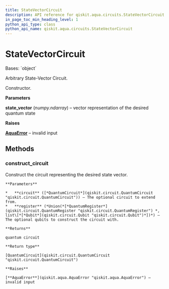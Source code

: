 ```yaml
---
title: StateVectorCircuit
description: API reference for qiskit.aqua.circuits.StateVectorCircuit
in_page_toc_min_heading_level: 1
python_api_type: class
python_api_name: qiskit.aqua.circuits.StateVectorCircuit
---
```


# StateVectorCircuit

<Class id="qiskit.aqua.circuits.StateVectorCircuit" isDedicatedPage={true} github="https://github.com/qiskit-community/qiskit-aqua/tree/stable/0.9/qiskit/aqua/circuits/statevector_circuit.py" signature="StateVectorCircuit(state_vector)">
  Bases: `object`

  Arbitrary State-Vector Circuit.

  Constructor.

  **Parameters**

  **state\_vector** (*numpy.ndarray*) – vector representation of the desired quantum state

  **Raises**

  [**AquaError**](qiskit.aqua.AquaError "qiskit.aqua.AquaError") – invalid input

  ## Methods

  ### construct\_circuit

  <Function id="qiskit.aqua.circuits.StateVectorCircuit.construct_circuit" name="construct_circuit" signature="StateVectorCircuit.construct_circuit(circuit=None, register=None)">
    Construct the circuit representing the desired state vector.

    **Parameters**

    *   **circuit** ([*QuantumCircuit*](qiskit.circuit.QuantumCircuit "qiskit.circuit.QuantumCircuit")) – The optional circuit to extend from.
    *   **register** (*Union(*[*QuantumRegister*](qiskit.circuit.QuantumRegister "qiskit.circuit.QuantumRegister") *, list\[*[*Qubit*](qiskit.circuit.Qubit "qiskit.circuit.Qubit")*])*) – The optional qubits to construct the circuit with.

    **Returns**

    quantum circuit

    **Return type**

    [QuantumCircuit](qiskit.circuit.QuantumCircuit "qiskit.circuit.QuantumCircuit")

    **Raises**

    [**AquaError**](qiskit.aqua.AquaError "qiskit.aqua.AquaError") – invalid input
  </Function>
</Class>

